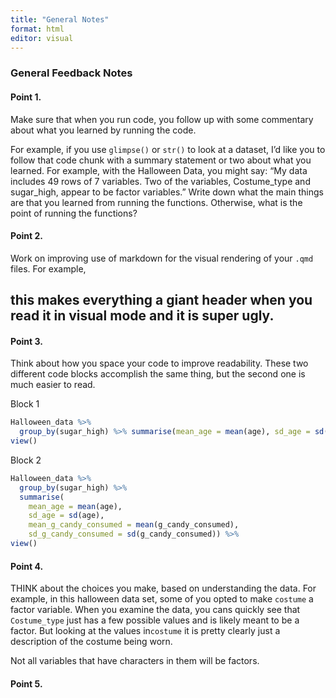 ```yaml
---
title: "General Notes"
format: html
editor: visual
---
```


### General Feedback Notes

#### Point 1.

Make sure that when you run code, you follow up with some commentary about what you learned by running the code.

For example, if you use `glimpse()` or `str()` to look at a dataset, I'd like you to follow that code chunk with a summary statement or two about what you learned. For example, with the Halloween Data, you might say: "My data includes 49 rows of 7 variables. Two of the variables, Costume_type and sugar_high, appear to be factor variables." Write down what the main things are that you learned from running the functions. Otherwise, what is the point of running the functions?

#### Point 2.

Work on improving use of markdown for the visual rendering of your `.qmd` files. For example,

## this makes everything a giant header when you read it in visual mode and it is super ugly.

#### Point 3.

Think about how you space your code to improve readability. These two different code blocks accomplish the same thing, but the second one is much easier to read.

Block 1

```r
Halloween_data %>%
  group_by(sugar_high) %>% summarise(mean_age = mean(age), sd_age = sd(age), mean_g_candy_consumed = mean(g_candy_consumed), sd_g_candy_consumed = sd(g_candy_consumed)) %>%
view()
```

Block 2

```r
Halloween_data %>%
  group_by(sugar_high) %>% 
  summarise(
    mean_age = mean(age), 
    sd_age = sd(age),
    mean_g_candy_consumed = mean(g_candy_consumed),
    sd_g_candy_consumed = sd(g_candy_consumed)) %>%
view()
```

#### Point 4.

THINK about the choices you make, based on understanding the data. For example, in this halloween data set, some of you opted to make `costume` a factor variable. When you examine the data, you cans quickly see that `Costume_type`
just has a few possible values and is likely meant to be a factor. But looking at the values in`costume` it is pretty clearly just a description of the costume being worn.

Not all variables that have characters in them will be factors.

#### Point 5.


